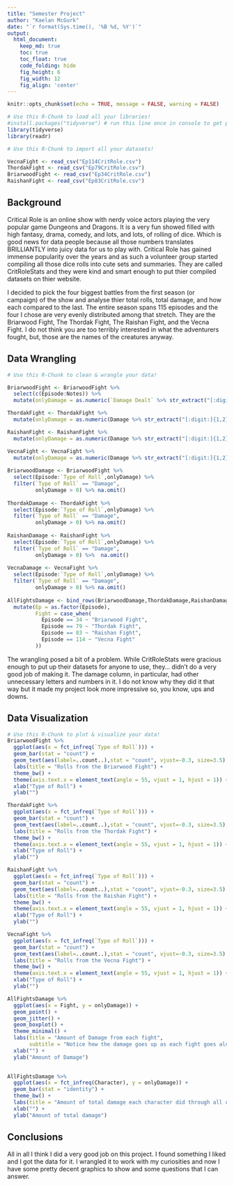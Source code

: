 ```yaml
---
title: "Semester Project"
author: "Kaelan McGurk"
date: "`r format(Sys.time(), '%B %d, %Y')`"
output:
  html_document:  
    keep_md: true
    toc: true
    toc_float: true
    code_folding: hide
    fig_height: 6
    fig_width: 12
    fig_align: 'center'
---
```


```r
knitr::opts_chunk$set(echo = TRUE, message = FALSE, warning = FALSE)

```

```r
# Use this R-Chunk to load all your libraries!
#install.packages("tidyverse") # run this line once in console to get package
library(tidyverse)
library(readr)
```

```r
# Use this R-Chunk to import all your datasets!

VecnaFight <- read_csv("Ep114CritRole.csv")
ThordakFight <- read_csv("Ep79CritRole.csv")
BriarwoodFight <- read_csv("Ep34CritRole.csv")
RaishanFight <- read_csv("Ep83CritRole.csv")
```

## Background

Critical Role is an online show with nerdy voice actors playing the very popular game Dungeons and Dragons. It is a very fun showed filled with high fantasy, drama, comedy, and lots, and lots, of rolling of dice. Which is good news for data people because all those numbers translates BRILLIANTLY into juicy data for us to play with. Critical Role has gained immense popularity over the years and as such a volunteer group started compiling all those dice rolls into cute sets and summaries. They are called CritRoleStats and they were kind and smart enough to put thier compiled datasets on thier website. 

I decided to pick the four biggest battles from the first season (or campaign) of the show and analyse thier total rolls, total damage, and how each compared to the last. The entire season spans 115 episodes and the four I chose are very evenly distributed among that stretch. They are the Briarwood Fight, The Thordak Fight, The Raishan Fight, and the Vecna Fight. I do not think you are too terribly interested in what the adventurers fought, but, those are the names of the creatures anyway.

## Data Wrangling

```r
# Use this R-Chunk to clean & wrangle your data!

BriarwoodFight <- BriarwoodFight %>% 
  select(c(Episode:Notes)) %>% 
  mutate(onlyDamage = as.numeric(`Damage Dealt` %>% str_extract("[:digit:]{1,2}")))

ThordakFight <- ThordakFight %>% 
  mutate(onlyDamage = as.numeric(Damage %>% str_extract("[:digit:]{1,2}")))

RaishanFight <- RaishanFight %>% 
  mutate(onlyDamage = as.numeric(Damage %>% str_extract("[:digit:]{1,2}")))

VecnaFight <- VecnaFight %>% 
  mutate(onlyDamage = as.numeric(Damage %>% str_extract("[:digit:]{1,2}")))
  
BriarwoodDamage <- BriarwoodFight %>% 
  select(Episode:`Type of Roll`,onlyDamage) %>% 
  filter(`Type of Roll` == "Damage",
         onlyDamage > 0) %>% na.omit()
  
ThordakDamage <- ThordakFight %>% 
  select(Episode:`Type of Roll`,onlyDamage) %>% 
  filter(`Type of Roll` == "Damage",
         onlyDamage > 0) %>% na.omit()
  
RaishanDamage <- RaishanFight %>% 
  select(Episode:`Type of Roll`,onlyDamage) %>% 
  filter(`Type of Roll` == "Damage",
         onlyDamage > 0) %>%  na.omit()
  
VecnaDamage <- VecnaFight %>% 
  select(Episode:`Type of Roll`,onlyDamage) %>% 
  filter(`Type of Roll` == "Damage",
         onlyDamage > 0) %>% na.omit()
  
AllFightsDamage <- bind_rows(BriarwoodDamage,ThordakDamage,RaishanDamage,VecnaDamage) %>% 
  mutate(Ep = as.factor(Episode),
         Fight = case_when(
           Episode == 34 ~ "Briarwood Fight",
           Episode == 79 ~ "Thordak Fight",
           Episode == 83 ~ "Raishan Fight",
           Episode == 114 ~ "Vecna Fight"
         ))

```

The wrangling posed a bit of a problem. While CritRoleStats were gracious enough to put up their datasets for anyone to use, they... didn't do a very good job of making it. The damage column, in particular, had other unnecessary letters and numbers in it. I do not know why they did it that way but it made my project look more impressive so, you know, ups and downs. 

## Data Visualization
```r
# Use this R-Chunk to plot & visualize your data!
BriarwoodFight %>% 
  ggplot(aes(x = fct_infreq(`Type of Roll`))) +
  geom_bar(stat = "count") +
  geom_text(aes(label=..count..),stat = "count", vjust=-0.3, size=3.5) +
  labs(title = "Rolls from the Briarwood Fight") +
  theme_bw() +
  theme(axis.text.x = element_text(angle = 55, vjust = 1, hjust = 1)) +
  xlab("Type of Roll") +
  ylab("")

ThordakFight %>% 
  ggplot(aes(x = fct_infreq(`Type of Roll`))) +
  geom_bar(stat = "count") +
  geom_text(aes(label=..count..),stat = "count", vjust=-0.3, size=3.5) +
  labs(title = "Rolls from the Thordak Fight") +
  theme_bw() +
  theme(axis.text.x = element_text(angle = 55, vjust = 1, hjust = 1)) +
  xlab("Type of Roll") +
  ylab("")

RaishanFight %>% 
  ggplot(aes(x = fct_infreq(`Type of Roll`))) +
  geom_bar(stat = "count") +
  geom_text(aes(label=..count..),stat = "count", vjust=-0.3, size=3.5) +
  labs(title = "Rolls from the Raishan Fight") +
  theme_bw() +
  theme(axis.text.x = element_text(angle = 55, vjust = 1, hjust = 1)) +
  xlab("Type of Roll") +
  ylab("")

VecnaFight %>% 
  ggplot(aes(x = fct_infreq(`Type of Roll`))) +
  geom_bar(stat = "count") +
  geom_text(aes(label=..count..),stat = "count", vjust=-0.3, size=3.5) +
  labs(title = "Rolls from the Vecna Fight") +
  theme_bw() +
  theme(axis.text.x = element_text(angle = 55, vjust = 1, hjust = 1)) +
  xlab("Type of Roll") +
  ylab("")

AllFightsDamage %>% 
  ggplot(aes(x = Fight, y = onlyDamage)) +
  geom_point() +
  geom_jitter() +
  geom_boxplot() +
  theme_minimal() +
  labs(title = "Amount of Damage from each fight",
       subtitle = "Notice how the damage goes up as each fight goes along") +
  xlab("") +
  ylab("Amount of Damage")
  

AllFightsDamage %>% 
  ggplot(aes(x = fct_infreq(Character), y = onlyDamage)) +
  geom_bar(stat = "identity") +
  theme_bw() +
  labs(title = "Amount of total damage each character did through all of those fights") +
  xlab("") +
  ylab("Amount of total damage")

```

## Conclusions

All in all I think I did a very good job on this project. I found something I liked and I got the data for it. I wrangled it to work with my curiosities and now I have some pretty decent graphics to show and some questions that I can answer.